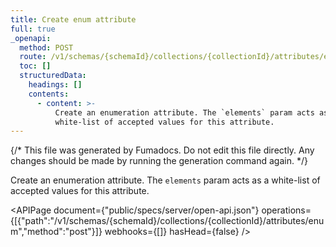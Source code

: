 ```yaml
---
title: Create enum attribute
full: true
_openapi:
  method: POST
  route: /v1/schemas/{schemaId}/collections/{collectionId}/attributes/enum
  toc: []
  structuredData:
    headings: []
    contents:
      - content: >-
          Create an enumeration attribute. The `elements` param acts as a
          white-list of accepted values for this attribute.
---
```


{/* This file was generated by Fumadocs. Do not edit this file directly. Any changes should be made by running the generation command again. */}

Create an enumeration attribute. The `elements` param acts as a white-list of accepted values for this attribute.

<APIPage document={"public/specs/server/open-api.json"} operations={[{"path":"/v1/schemas/{schemaId}/collections/{collectionId}/attributes/enum","method":"post"}]} webhooks={[]} hasHead={false} />